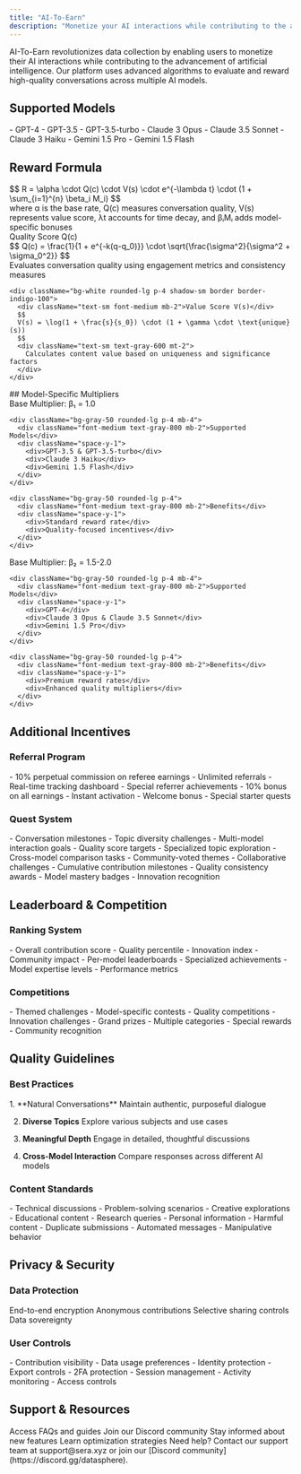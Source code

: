 ```yaml
---
title: "AI-To-Earn"
description: "Monetize your AI interactions while contributing to the advancement of artificial intelligence"
---
```


AI-To-Earn revolutionizes data collection by enabling users to monetize their AI interactions while contributing to the advancement of artificial intelligence. Our platform uses advanced algorithms to evaluate and reward high-quality conversations across multiple AI models.

## Supported Models

<CardGroup cols={3}>
  <Card title="ChatGPT" icon="message-bot">
    - GPT-4
    - GPT-3.5
    - GPT-3.5-turbo
  </Card>
  <Card title="Claude" icon="robot">
    - Claude 3 Opus
    - Claude 3.5 Sonnet
    - Claude 3 Haiku
  </Card>
  <Card title="Gemini" icon="sparkles">
    - Gemini 1.5 Pro
    - Gemini 1.5 Flash
  </Card>
</CardGroup>


## Reward Formula

<div className="bg-gradient-to-r from-indigo-50/50 to-purple-50/50 rounded-xl p-6 my-4">
  <div className="bg-white rounded-lg p-4 shadow-sm border border-indigo-100 mb-4">
    $$
    R = \alpha \cdot Q(c) \cdot V(s) \cdot e^{-\lambda t} \cdot (1 + \sum_{i=1}^{n} \beta_i M_i)
    $$
    <div className="text-sm text-gray-600 mt-2">
      where α is the base rate, Q(c) measures conversation quality, V(s) represents value score, 
      λt accounts for time decay, and βᵢMᵢ adds model-specific bonuses
    </div>
  </div>

  <div className="grid gap-4 md:grid-cols-2">
    <div className="bg-white rounded-lg p-4 shadow-sm border border-indigo-100">
      <div className="text-sm font-medium mb-2">Quality Score Q(c)</div>
      $$
      Q(c) = \frac{1}{1 + e^{-k(q-q_0)}} \cdot \sqrt{\frac{\sigma^2}{\sigma^2 + \sigma_0^2}}
      $$
      <div className="text-sm text-gray-600 mt-2">
        Evaluates conversation quality using engagement metrics and consistency measures
      </div>
    </div>
    
    <div className="bg-white rounded-lg p-4 shadow-sm border border-indigo-100">
      <div className="text-sm font-medium mb-2">Value Score V(s)</div>
      $$
      V(s) = \log(1 + \frac{s}{s_0}) \cdot (1 + \gamma \cdot \text{unique}(s))
      $$
      <div className="text-sm text-gray-600 mt-2">
        Calculates content value based on uniqueness and significance factors
      </div>
    </div>
  </div>
</div>
## Model-Specific Multipliers

<CardGroup cols={2}>
  <Card title="Standard Models" icon="chart-simple">
    <div className="text-lg font-semibold text-gray-800 mb-4">
      Base Multiplier: β₁ = 1.0
    </div>

    <div className="bg-gray-50 rounded-lg p-4 mb-4">
      <div className="font-medium text-gray-800 mb-2">Supported Models</div>
      <div className="space-y-1">
        <div>GPT-3.5 & GPT-3.5-turbo</div>
        <div>Claude 3 Haiku</div>
        <div>Gemini 1.5 Flash</div>
      </div>
    </div>

    <div className="bg-gray-50 rounded-lg p-4">
      <div className="font-medium text-gray-800 mb-2">Benefits</div>
      <div className="space-y-1">
        <div>Standard reward rate</div>
        <div>Quality-focused incentives</div>
      </div>
    </div>
  </Card>

  <Card title="Premium Models" icon="chart-line">
    <div className="text-lg font-semibold text-gray-800 mb-4">
      Base Multiplier: β₂ = 1.5-2.0
    </div>

    <div className="bg-gray-50 rounded-lg p-4 mb-4">
      <div className="font-medium text-gray-800 mb-2">Supported Models</div>
      <div className="space-y-1">
        <div>GPT-4</div>
        <div>Claude 3 Opus & Claude 3.5 Sonnet</div>
        <div>Gemini 1.5 Pro</div>
      </div>
    </div>

    <div className="bg-gray-50 rounded-lg p-4">
      <div className="font-medium text-gray-800 mb-2">Benefits</div>
      <div className="space-y-1">
        <div>Premium reward rates</div>
        <div>Enhanced quality multipliers</div>
      </div>
    </div>
  </Card>
</CardGroup>

## Additional Incentives

### Referral Program

<CardGroup cols={2}>
  <Card title="Referrer Benefits" icon="user-plus">
    - 10% perpetual commission on referee earnings
    - Unlimited referrals
    - Real-time tracking dashboard
    - Special referrer achievements
  </Card>
  <Card title="Referee Benefits" icon="gift">
    - 10% bonus on all earnings
    - Instant activation
    - Welcome bonus
    - Special starter quests
  </Card>
</CardGroup>

### Quest System

<AccordionGroup>
  <Accordion title="Daily Quests">
    - Conversation milestones
    - Topic diversity challenges
    - Multi-model interaction goals
    - Quality score targets
  </Accordion>
  
  <Accordion title="Weekly Challenges">
    - Specialized topic exploration
    - Cross-model comparison tasks
    - Community-voted themes
    - Collaborative challenges
  </Accordion>
  
  <Accordion title="Achievement Quests">
    - Cumulative contribution milestones
    - Quality consistency awards
    - Model mastery badges
    - Innovation recognition
  </Accordion>
</AccordionGroup>

## Leaderboard & Competition

### Ranking System

<CardGroup cols={2}>
  <Card title="Global Rankings" icon="trophy">
    - Overall contribution score
    - Quality percentile
    - Innovation index
    - Community impact
  </Card>
  <Card title="Model-Specific Rankings" icon="ranking-star">
    - Per-model leaderboards
    - Specialized achievements
    - Model expertise levels
    - Performance metrics
  </Card>
</CardGroup>

### Competitions

<AccordionGroup>
  <Accordion title="Weekly Tournaments">
    - Themed challenges
    - Model-specific contests
    - Quality competitions
    - Innovation challenges
  </Accordion>
  
  <Accordion title="Monthly Championships">
    - Grand prizes
    - Multiple categories
    - Special rewards
    - Community recognition
  </Accordion>
</AccordionGroup>

## Quality Guidelines

### Best Practices

<Steps>
  1. **Natural Conversations**
     Maintain authentic, purposeful dialogue

  2. **Diverse Topics**
     Explore various subjects and use cases

  3. **Meaningful Depth**
     Engage in detailed, thoughtful discussions

  4. **Cross-Model Interaction**
     Compare responses across different AI models
</Steps>

### Content Standards

<CardGroup cols={2}>
  <Card title="Recommended" icon="check">
    - Technical discussions
    - Problem-solving scenarios
    - Creative explorations
    - Educational content
    - Research queries
  </Card>
  <Card title="Not Allowed" icon="xmark">
    - Personal information
    - Harmful content
    - Duplicate submissions
    - Automated messages
    - Manipulative behavior
  </Card>
</CardGroup>

## Privacy & Security

### Data Protection

<Check>End-to-end encryption</Check>
<Check>Anonymous contributions</Check>
<Check>Selective sharing controls</Check>
<Check>Data sovereignty</Check>

### User Controls

<CardGroup cols={2}>
  <Card title="Privacy Settings" icon="shield">
    - Contribution visibility
    - Data usage preferences
    - Identity protection
    - Export controls
  </Card>
  <Card title="Security Features" icon="lock">
    - 2FA protection
    - Session management
    - Activity monitoring
    - Access controls
  </Card>
</CardGroup>

## Support & Resources

<CardGroup cols={2}>
  <Card title="Help Center" icon="circle-question">
    Access FAQs and guides
  </Card>
  <Card title="Community" icon="discord">
    Join our Discord community
  </Card>
  <Card title="Updates" icon="bell">
    Stay informed about new features
  </Card>
  <Card title="Tutorials" icon="graduation-cap">
    Learn optimization strategies
  </Card>
</CardGroup>

<Note>
Need help? Contact our support team at support@sera.xyz or join our [Discord community](https://discord.gg/datasphere).
</Note> 